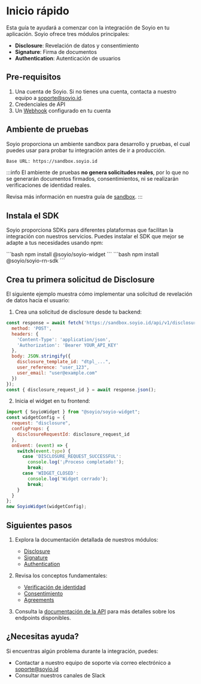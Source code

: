 
# Inicio rápido

Esta guía te ayudará a comenzar con la integración de Soyio en tu aplicación. Soyio ofrece tres módulos principales:

- **Disclosure**: Revelación de datos y consentimiento
- **Signature**: Firma de documentos
- **Authentication**: Autenticación de usuarios

## Pre-requisitos

1. Una cuenta de Soyio. Si no tienes una cuenta, contacta a nuestro equipo a [soporte@soyio.id](mailto:soporte@soyio.id).
2. Credenciales de API
3. Un [Webhook](../api/webhooks.md) configurado en tu cuenta

## Ambiente de pruebas

Soyio proporciona un ambiente sandbox para desarrollo y pruebas, el cual puedes usar para probar tu integración antes de ir a producción.

```bash
Base URL: https://sandbox.soyio.id
```


:::info
El ambiente de pruebas **no genera solicitudes reales**, por lo que no se generarán documentos firmados, consentimientos, ni se realizarán verificaciones de identidad reales.

Revisa más información en nuestra guía de [sandbox](../api/sandbox-mode.mdx).
:::

## Instala el SDK

Soyio proporciona SDKs para diferentes plataformas que facilitan la integración con nuestros servicios. Puedes instalar el SDK que mejor se adapte a tus necesidades usando npm:


<Tabs>
  <TabItem value="web" label="SDK Web">
    ```bash
    npm install @soyio/soyio-widget
    ```
  </TabItem>
  <TabItem value="mobile" label="SDK Mobile">
    ```bash
    npm install @soyio/soyio-rn-sdk
    ```
  </TabItem>
</Tabs>




## Crea tu primera solicitud de Disclosure

El siguiente ejemplo muestra cómo implementar una solicitud de revelación de datos hacia el usuario:

1. Crea una solicitud de disclosure desde tu backend:

```javascript
const response = await fetch('https://sandbox.soyio.id/api/v1/disclosure_requests', {
  method: 'POST',
  headers: {
    'Content-Type': 'application/json',
    'Authorization': 'Bearer YOUR_API_KEY'
  },
  body: JSON.stringify({
    disclosure_template_id: "dtpl_...",
    user_reference: "user_123",
    user_email: "user@example.com"
  })
});
const { disclosure_request_id } = await response.json();
```


2. Inicia el widget en tu frontend:

```javascript
import { SoyioWidget } from "@soyio/soyio-widget";
const widgetConfig = {
  request: "disclosure",
  configProps: {
    disclosureRequestId: disclosure_request_id
  },
  onEvent: (event) => {
    switch(event.type) {
      case 'DISCLOSURE_REQUEST_SUCCESSFUL':
        console.log('¡Proceso completado!');
        break;
      case 'WIDGET_CLOSED':
        console.log('Widget cerrado');
        break;
    }
  }
};
new SoyioWidget(widgetConfig);
```


## Siguientes pasos

1. Explora la documentación detallada de nuestros módulos:
   - [Disclosure](./modules/disclosure.mdx)
   - [Signature](./modules/signature.mdx)
   - [Authentication](./modules/authentication.mdx)

2. Revisa los conceptos fundamentales:
   - [Verificación de identidad](./concepts/verification.md)
   - [Consentimiento](./concepts/consent.md)
   - [Agreements](./concepts/agreement.md)

3. Consulta la [documentación de la API](../api/intro.md) para más detalles sobre los endpoints disponibles.

## ¿Necesitas ayuda?

Si encuentras algún problema durante la integración, puedes:
- Contactar a nuestro equipo de soporte vía correo electrónico a [soporte@soyio.id](mailto:soporte@soyio.id)
- Consultar nuestros canales de Slack
